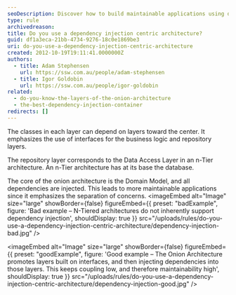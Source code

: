 ```yaml
---
seoDescription: Discover how to build maintainable applications using dependency injection centric architecture and master the Onion Architecture's layers.
type: rule
archivedreason:
title: Do you use a dependency injection centric architecture?
guid: df1a3eca-21bb-4734-9276-18c0e1869be3
uri: do-you-use-a-dependency-injection-centric-architecture
created: 2012-10-19T19:11:41.0000000Z
authors:
  - title: Adam Stephensen
    url: https://ssw.com.au/people/adam-stephensen
  - title: Igor Goldobin
    url: https://ssw.com.au/people/igor-goldobin
related:
  - do-you-know-the-layers-of-the-onion-architecture
  - the-best-dependency-injection-container
redirects: []
---
```


The classes in each layer can depend on layers toward the center. It emphasizes the use of interfaces for the business logic and repository layers.

The repository layer corresponds to the Data Access Layer in an n-Tier architecture. An n-Tier architecture has at its base the database.

The core of the onion architecture is the Domain Model, and all dependencies are injected. This leads to more maintainable applications since it emphasizes the separation of concerns.
<imageEmbed
  alt="Image"
  size="large"
  showBorder={false}
  figureEmbed={{
    preset: "badExample",
    figure: 'Bad example – N-Tiered architectures do not inherently support dependency injection',
    shouldDisplay: true
  }}
  src="/uploads/rules/do-you-use-a-dependency-injection-centric-architecture/dependency-injection-bad.jpg"
/>

<imageEmbed
  alt="Image"
  size="large"
  showBorder={false}
  figureEmbed={{
    preset: "goodExample",
    figure: 'Good example – The Onion Architecture promotes layers built on interfaces, and then injecting dependencies into those layers. This keeps coupling low, and therefore maintainability high',
    shouldDisplay: true
  }}
  src="/uploads/rules/do-you-use-a-dependency-injection-centric-architecture/dependency-injection-good.jpg"
/>
